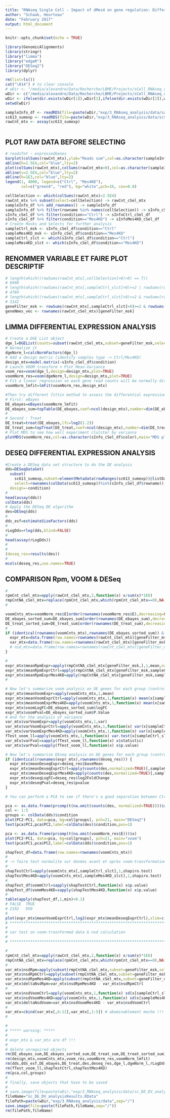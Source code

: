 ```yaml
---
title: "RNAseq Single Cell - Impact of dMes4 on gene regulation: Differential variability analysis"
author: "Schaak, Heurteau"
date: "February 2017"
output: html_document
---
```


```r
knitr::opts_chunk$set(echo = TRUE)
```

########################################################################################
<!--     ### LIBRARY LOADING / SET WORKING DIRECTORY / LOAD FILES -->
########################################################################################

```r
library(GenomicAlignments)
library(stringr)
library("limma")
library("edgeR")
library("DESeq2")
library(dplyr)
```

<!-- Set working directory (path to git clone on local computer) -->
```r
rm(list=ls())
cat("\014") # to clear console
# wDir <- "/media/alexandre/Data/Recherche/LBME/Projects/sCell_RNAseq_clone"
wDir <- c("/media/alexandre/Data/Recherche/LBME/Projects/sCell_RNAseq_clone","/home/stef/Documents/New_Labo_Janv2017/singleCellRNAseq01")
wDir <- ifelse(dir.exists(wDir[1]),wDir[1],ifelse(dir.exists(wDir[2]),wDir[2],"error_selecting_wDir"))
setwd(wDir)

```


<!-- Load sample infos and count matrix ; select samples (and create filters for selected cells) -->
```r

sampleInfo_df <- readRDS(file=paste(wDir,"exp/3_RNAseq_analysis/data/sampleTable.rds",sep="/"))
sc613_sumexp <- readRDS(file=paste(wDir,"exp/3_RNAseq_analysis/data/scSovl613.rds",sep="/"))
rawCnt_mtx <- assay(sc613_sumexp)



```


########################################################################################
##           PLOT RAW DATA BEFORE SELECTING
########################################################################################

```r

# readsTot ~ expressedGenes
barplot(colSums(rawCnt_mtx),ylab="Reads sum",col=as.character(sampleInfo_df$color),las=2)
abline(h=2.5E4,col="blue",lty=2)
plot(colSums(rawCnt_mtx),colSums(rawCnt_mtx>0),col=as.character(sampleInfo_df$color),pch=16,xlab="Reads sum",ylab="#Expressed genes (>1 read)")
abline(v=2.5E4,col="blue",lty=2)
abline(h=1E3,col="blue",lty=2)
legend(1, 4000, legend=c("Ctrl", "Mes4KD"),
       col=c("green4", "red"), bg="white",pch=16, cex=0.8)

```

<!-- Select cell that have more than 2.5E4 reads  -->
```r

cellSelection <- which(colSums(rawCnt_mtx)>2.5E4)
rawCnt_mtx %>% subset(select=cellSelection) -> rawCnt_cSel_mtx
sampleInfo_df %>% add_rownames() -> sampleInfo_df
sampleInfo_df %>% filter(rowname %in% names(cellSelection)) -> sInfo_cSel_df
sInfo_cSel_df %>% filter(condition=="Ctrl") -> sInfoCtrl_cSel_df
sInfo_cSel_df %>% filter(condition=="Mes4KD") -> sInfoMes4KD_cSel_df
# Create Masks and Selects for further analysis
sampleCtrl_msk <- sInfo_cSel_df$condition=="Ctrl"
sampleMes4KD_msk <- sInfo_cSel_df$condition=="Mes4KD"
sampleCtrl_slct <- which(sInfo_cSel_df$condition=="Ctrl")
sampleMes4KD_slct <- which(sInfo_cSel_df$condition=="Mes4KD")
```
 

 
 
 
########################################################################################
##                      RENOMMER VARIABLE ET FAIRE PLOT DESCRIPTIF
########################################################################################

<!-- Select genes expressed in at least 2 controls & 2 Mes4 KD  -->
```r
# length(which((rowSums(rawCnt_mtx[,cellSelection]>0)>0) == T))
# 6990
# length(which((rowSums(rawCnt_mtx[,sampleCtrl_slct]>0)>=2 | rowSums(rawCnt_mtx[,sampleMes4KD_slct]>0)>=2) == T))
# 4784
# length(which((rowSums(rawCnt_mtx[,sampleCtrl_slct]>0)>=2 & rowSums(rawCnt_mtx[,sampleMes4KD_slct]>0)>=2) == T))
# 3142
geneFilter_msk <- rowSums(rawCnt_mtx[,sampleCtrl_slct]>0)>=2 & rowSums(rawCnt_mtx[,sampleMes4KD_slct]>0)>=2
geneNmes_vec <- rownames(rawCnt_cSel_mtx)[geneFilter_msk]
```




########################################################################################
##                      LIMMA DIFFERENTIAL EXPRESSION ANALYSIS
########################################################################################

```r

# Create a DGE List object 
dge_l=DGEList(counts=subset(rawCnt_cSel_mtx,subset=geneFilter_msk,select=TRUE))
# Normalize it
dgeNorm_l=calcNormFactors(dge_l)
# Add a design matrix (identify samples type -> Ctrl/Mes4KD)
design_mtx=model.matrix(~sInfo_cSel_df$condition)
# Launch VOOM transform + Plot Mean-Variance 
voom_res=voom(dge_l,design=design_mtx,plot=TRUE)
voomNorm_res=voom(dgeNorm_l,design=design_mtx,plot=TRUE)
# Fit a linear regression so each gene read counts will be normally distributed
voomNorm_lmfit=lmFit(voomNorm_res,design_mtx)

```



```r

#Then try different fittin method to assess the differential expression between these two conditions
# First: eBayes
DE_ebayes=eBayes(voomNorm_lmfit)
DE_ebayes_sum=topTable(DE_ebayes,coef=ncol(design_mtx),number=dim(DE_ebayes)[1])
#
# Second : Treat
DE_treat=treat(DE_ebayes,lfc=log2(1.2))
DE_treat_sum=topTreat(DE_treat,coef=ncol(design_mtx),number=dim(DE_treat)[1])
# Plot MDS to see how well experiment clulster by variance
plotMDS(voomNorm_res,col=as.character(sInfo_cSel_df$color),main="MDS plot")

```



########################################################################################
##                      DESEQ DIFFERENTIAL EXPRESSION ANALYSIS
########################################################################################
```r
#Create a DESeq data set structure to do the DE analysis
dds=DESeqDataSet(
  subset(
    sc613_sumexp,subset=elementMetadata(rowRanges(sc613_sumexp))@listData$gene_id%in%geneNmes_vec,
    select=rownames(colData(sc613_sumexp))%in%(sInfo_cSel_df$rowname)),
  design=~condition)
#
head(assay(dds))
colData(dds)
# Apply the DESeq DE algorithm
des=DESeq(dds)
# 
dds_esf=estimateSizeFactors(dds)
#
rLogDds=rlog(dds,blind=FALSE)
#
head(assay(rLogDds))
#
#
(deseq_res=results(des))
#
mcols(deseq_res,use.names=TRUE)
```

########################################################################################
##                      COMPARISON Rpm, VOOM & DESeq
########################################################################################
```r

#
rpmCnt_cSel_mtx=apply(rawCnt_cSel_mtx,2,function(x) x/sum(x)*1E6)
rmpCntNA_cSel_mtx=replace(rpmCnt_cSel_mtx,which(rpmCnt_cSel_mtx==0),NA)
#

voomCnts_mtx=voomNorm_res$E[order(rownames(voomNorm_res$E),decreasing=FALSE),]
DE_ebayes_sorted_sum=DE_ebayes_sum[order(rownames(DE_ebayes_sum),decreasing=FALSE),]
DE_treat_sorted_sum=DE_treat_sum[order(rownames(DE_treat_sum),decreasing=FALSE),]
#
if (identical(rownames(voomCnts_mtx),rownames(DE_ebayes_sorted_sum)) & identical(rownames(voomCnts_mtx),rownames(DE_treat_sorted_sum))) {
  expr_mtx=data.frame(row.names=rownames(rawCnt_cSel_mtx)[geneFilter_msk])
  var_mtx=data.frame(row.names=rownames(rawCnt_cSel_mtx)[geneFilter_msk])
  # nsd_mtx=data.frame(row.names=rownames(rawCnt_cSel_mtx)[geneFilter_msk])
}

#
expr_mtx$meanRpmExpr=apply(rmpCntNA_cSel_mtx[geneFilter_msk,],1,mean,na.rm=TRUE)
expr_mtx$meanRpmExprCtrl=apply(rmpCntNA_cSel_mtx[geneFilter_msk,sampleCtrl_slct],1,mean,na.rm=TRUE)
expr_mtx$meanRpmExprMes4KD=apply(rmpCntNA_cSel_mtx[geneFilter_msk,sampleMes4KD_slct],1,mean,na.rm=TRUE)
#

# Now let's summarize voom analysis on DE genes for each group (control vs mes4KD)
expr_mtx$meanVoomExpr=apply(voomCnts_mtx,1,mean)
expr_mtx$meanVoomExprCtrl=apply(voomCnts_mtx,1,function(x) mean(x[sampleCtrl_slct]))
expr_mtx$meanVoomExprMes4KD=apply(voomCnts_mtx,1,function(x) mean(x[sampleMes4KD_slct]))
expr_mtx$voomLogFC=DE_ebayes_sorted_sum$logFC
expr_mtx$voomPval=DE_ebayes_sorted_sum$P.Value
# And for the analysis of variance
var_mtx$varVoomExpr=apply(voomCnts_mtx,1,var)
var_mtx$varVoomExprCtrl=apply(voomCnts_mtx,1,function(x) var(x[sampleCtrl_slct]))
var_mtx$varVoomExprMes4KD=apply(voomCnts_mtx,1,function(x) var(x[sampleMes4KD_slct]))
fTest_voom_ll=apply(voomCnts_mtx,1,function(x) var.test(x[sampleCtrl_slct],x[sampleMes4KD_slct]))
var_mtx$varFval=sapply(fTest_voom_ll,function(x) x$statistic)
var_mtx$varPval=sapply(fTest_voom_ll,function(x) x$p.value)

```

```r
# Now let's summarize DEseq analysis on DE genes for each group (control vs mes4KD)
if (identical(rownames(expr_mtx),rownames(deseq_res))) {
  expr_mtx$meanDeseqExpr=deseq_res$baseMean
  expr_mtx$meanDeseqExprCtrl=apply(counts(des,normalized=TRUE)[,sampleCtrl_slct],1,mean)
  expr_mtx$meanDeseqExprMes4KD=apply(counts(des,normalized=TRUE)[,sampleMes4KD_slct],1,mean)
  expr_mtx$deseqLogFC=deseq_res$log2FoldChange
  expr_mtx$deseqPval=deseq_res$pvalue
}

# You can perform a PCA to see if there's a good separation between Ctrl's & KD's

pca <- as.data.frame(prcomp(t(na.omit(counts(des, normalized=TRUE))))$x) 
col <- 1:5 
groups <- colData(dds)$condition 
plot(PC2~PC1, data=pca, bg=col[groups], pch=21, main="DESeq2")
text(pca$PC1,pca$PC2,label=colData(des)$condition,pos=1)

pca <- as.data.frame(prcomp(t(na.omit(voomNorm_res$E)))$x) 
plot(PC2~PC1, data=pca, bg=col[groups], pch=21, main="voom")
text(pca$PC1,pca$PC2,label=colData(dds)$condition,pos=1)
```



<!-- TEST NORMALITY OF THE VOOM TRANSFORMED DATA SET -->
```r
shapTest_df=data.frame(row.names=rownames(voomCnts_mtx))
#
# -> faire test normalite sur donées avant et après voom-transformation
#
shapTestCtrl=apply(voomCnts_mtx[,sampleCtrl_slct],1,shapiro.test)
shapTestMes4KD=apply(voomCnts_mtx[,sampleMes4KD_slct],1,shapiro.test)
#
shapTest_df$vommCtrl=sapply(shapTestCtrl,function(x) x$p.value)
shapTest_df$vommMes4KD=sapply(shapTestMes4KD,function(x) x$p.value)
#
table(apply(shapTest_df,1,min)<0.1)
# FALSE  TRUE 
# 2192   950 
#
plot(expr_mtx$meanVoomExprCtrl,log2(expr_mtx$meanDeseqExprCtrl),xlim=c(2,16),ylim=c(-5,12),pch=16,col="green4",cex=0.5)
# ****************************************************************************
#
# var test on voom-trasnformed data & nsd calculation
#
# ****************************************************************************

#
rpmCnt_cSel_mtx=apply(rawCnt_cSel_mtx,2,function(x) x/sum(x)*1E6)
rmpCntNA_cSel_mtx=replace(rpmCnt_cSel_mtx,which(rpmCnt_cSel_mtx==0),NA)
#
var_mtx$nsdRpm=apply(subset(rmpCntNA_cSel_mtx,subset=geneFilter_msk,select=TRUE),1,function(x) sd(x,na.rm=TRUE)/mean(x,na.rm=TRUE))
var_mtx$nsdRpmCtrl=apply(subset(rmpCntNA_cSel_mtx,subset=geneFilter_msk,select=TRUE),1,function(x) sd(x[sampleCtrl_slct],na.rm=TRUE)/mean(x[sampleCtrl_slct],na.rm=TRUE))
var_mtx$nsdRpmMes4KD=apply(subset(rmpCntNA_cSel_mtx,subset=geneFilter_msk,select=TRUE),1,function(x) sd(x[sampleMes4KD_slct],na.rm=TRUE)/mean(x[sampleMes4KD_slct],na.rm=TRUE))
var_mtx$deltaNsdRpm=var_mtx$nsdRpmMes4KD - var_mtx$nsdRpmCtrl
#
var_mtx$nsdVoomCtrl=apply(voomCnts_mtx,1,function(x) sd(x[sampleCtrl_slct],na.rm=TRUE)/mean(x[sampleCtrl_slct],na.rm=TRUE))
var_mtx$nsdVoomMes4KD=apply(voomCnts_mtx,1,function(x) sd(x[sampleMes4KD_slct],na.rm=TRUE)/mean(x[sampleMes4KD_slct],na.rm=TRUE))
var_mtx$deltaNsdVoom=var_mtx$nsdVoomMes4KD - var_mtx$nsdVoomCtrl
#
var_mtx=cbind(var_mtx[,6:12],var_mtx[,1:5]) # abominablement moche !!!
#
```


```r
#
# ***** warning: *****
#
# expr_mtx & var_mtx are df !!!
#
# delete unrequired objects
rm(DE_ebayes_sum,DE_ebayes_sorted_sum,DE_treat_sum,DE_treat_sorted_sum)
rm(design_mtx,voomCnts_mtx,voom_res,voomNorm_res,voomNorm_lmfit)
rm(dds,dds_esf,DE_ebayes,DE_treat,des,deseq_res,dge_l,dgeNorm_l,rLogDds)
rm(fTest_voom_ll,shapTestCtrl,shapTestMes4KD)
rm(pca,col,groups)
#
# finally, save objects that have to be saved
#
# save.image(file=paste(wDir,"exp/3_RNAseq_analysis/data/sc_DE_DV_analysisResults.RData",sep="/"))
fileName="sc_DE_DV_analysisResults.RData"
filePath=paste(wDir,"exp/3_RNAseq_analysis/data",sep="/")
save.image(file=paste(filePath,fileName,sep="/"))
rm(filePath,fileName)


```

